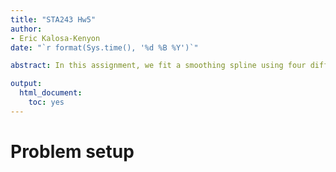```yaml
---
title: "STA243 Hw5"
author:
- Eric Kalosa-Kenyon
date: "`r format(Sys.time(), '%d %B %Y')`"

abstract: In this assignment, we fit a smoothing spline using four different methods for obtaining a smoothing parameter.

output:
  html_document:
    toc: yes
---
```


# Problem setup
